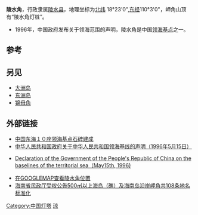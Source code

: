 '''陵水角'''，行政隶属[[陵水县|陵水县]]，地理坐标为[[北纬|北纬]]   18°23'0",[[东经|东经]]110°3'0"，岬角山顶有“陵水角灯桩”。

*1996年，中国政府发布关于领海范围的声明，陵水角是中国[[领海基点|领海基点]]之一。[http://www.mfa.gov.cn/chn/gxh/zlb/tyfg/t556673.htm ] {{Wayback|url=http://www.mfa.gov.cn/chn/gxh/zlb/tyfg/t556673.htm |date=20140527214021 }}
 

 
==参考==
<div class="references-small"><references/></div>

==另见==

*[[大洲岛|大洲岛]]
*[[东洲岛_(三亚)|东洲岛]]
*[[锦母角|锦母角]]

==外部链接==
*[http://news.xinhuanet.com/politics/2006-09/14/content_5090042.htm 中国东海１０座领海基点石碑建成] {{Wayback|url=http://news.xinhuanet.com/politics/2006-09/14/content_5090042.htm |date=20070325035306 }}
*[http://www.mfa.gov.cn/chn/gxh/zlb/tyfg/t556673.htm 中华人民共和国政府关于中华人民共和国领海基线的声明（1996年5月15日）] {{Wayback|url=http://www.mfa.gov.cn/chn/gxh/zlb/tyfg/t556673.htm |date=20140527214021 }}
*{{en icon}}[http://www.un.org/Depts/los/LEGISLATIONANDTREATIES/PDFFILES/CHN_1996_Declaration.pdf  Declaration of the Government of the People's Republic of China on the baselines of the territorial sea（May15th, 1996)] {{Wayback|url=http://www.un.org/Depts/los/LEGISLATIONANDTREATIES/PDFFILES/CHN_1996_Declaration.pdf |date=20070315110738 }}
*[http://www.google.com/maps?f=q&hl=en&q=+18%C2%B022%2760.00%22N,110%C2%B0+2%2760.00%22E&ie=UTF8&z=12&ll=18.383199,110.050049&spn=0.145959,0.43396&t=k&om=1&iwloc=addr 在GOOGLEMAP查看陵水角位置]
*[https://web.archive.org/web/20070310185604/http://www.hainan.gov.cn/data/news/2006/08/16869/ 海南省民政厅受权公告500㎡以上海岛（礁）及海南岛沿岸岬角共108条地名标准化]

[[Category:中国灯塔|Category:中国灯塔]]
[[Category:中国大陆领海基点|琼]]